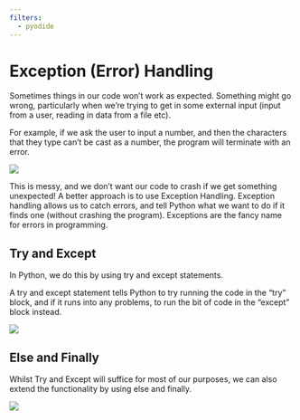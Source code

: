 ```yaml
---
filters:
  - pyodide
---
```


# Exception (Error) Handling

Sometimes things in our code won’t work as expected.  Something might go wrong, particularly when we’re trying to get in some external input (input from a user, reading in data from a file etc).

For example, if we ask the user to input a number, and then the characters that they type can’t be cast as a number, the program will terminate with an error.

![](assets/2024-05-15-12-22-31.png)

This is messy, and we don’t want our code to crash if we get something unexpected!  A better approach is to use Exception Handling.  Exception handling allows us to catch errors, and tell Python what we want to do if it finds one (without crashing the program).  Exceptions are the fancy name for errors in programming.

## Try and Except

In Python, we do this by using try and except statements.

A try and except statement tells Python to try running the code in the “try” block, and if it runs into any problems, to run the bit of code in the “except” block instead.

![](assets/2024-05-15-12-22-48.png)

## Else and Finally

Whilst Try and Except will suffice for most of our purposes, we can also extend the functionality by using else and finally.

![](assets/2024-05-15-12-23-14.png)
